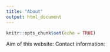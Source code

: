 ```yaml
---
title: "About"
output: html_document
---
```


```r
knitr::opts_chunk$set(echo = TRUE)
```

Aim of this website:
Contact information: